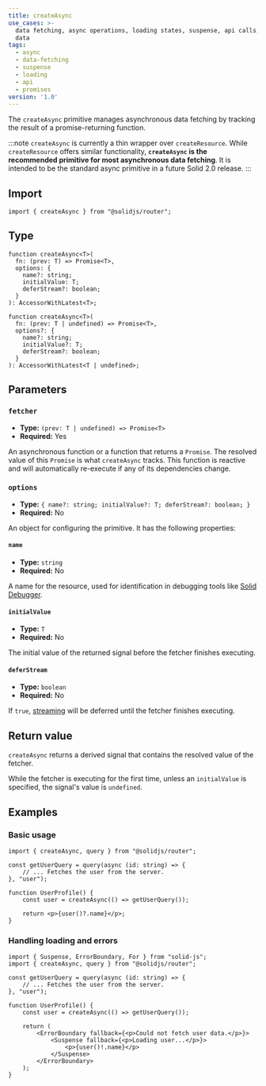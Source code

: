 ```yaml
---
title: createAsync
use_cases: >-
  data fetching, async operations, loading states, suspense, api calls, server
  data
tags:
  - async
  - data-fetching
  - suspense
  - loading
  - api
  - promises
version: '1.0'
---
```


The `createAsync` primitive manages asynchronous data fetching by tracking the result of a promise-returning function.

:::note
`createAsync` is currently a thin wrapper over `createResource`.
While `createResource` offers similar functionality, **`createAsync` is the recommended primitive for most asynchronous data fetching**.
It is intended to be the standard async primitive in a future Solid 2.0 release.
:::

## Import

```tsx
import { createAsync } from "@solidjs/router";
```

## Type

```tsx
function createAsync<T>(
  fn: (prev: T) => Promise<T>,
  options: {
    name?: string;
    initialValue: T;
    deferStream?: boolean;
  }
): AccessorWithLatest<T>;

function createAsync<T>(
  fn: (prev: T | undefined) => Promise<T>,
  options?: {
    name?: string;
    initialValue?: T;
    deferStream?: boolean;
  }
): AccessorWithLatest<T | undefined>;
```

## Parameters

### `fetcher`

- **Type:** `(prev: T | undefined) => Promise<T>`
- **Required:** Yes

An asynchronous function or a function that returns a `Promise`.
The resolved value of this `Promise` is what `createAsync` tracks.
This function is reactive and will automatically re-execute if any of its dependencies change.

### `options`

- **Type:** `{ name?: string; initialValue?: T; deferStream?: boolean; }`
- **Required:** No

An object for configuring the primitive.
It has the following properties:

#### `name`

- **Type:** `string`
- **Required:** No

A name for the resource, used for identification in debugging tools like [Solid Debugger](https://github.com/thetarnav/solid-devtools).

#### `initialValue`

- **Type:** `T`
- **Required:** No

The initial value of the returned signal before the fetcher finishes executing.

#### `deferStream`

- **Type:** `boolean`
- **Required:** No

If `true`, [streaming](/solid-router/concepts/queries#streaming) will be deferred until the fetcher finishes executing.

## Return value

`createAsync` returns a derived signal that contains the resolved value of the fetcher.

While the fetcher is executing for the first time, unless an `initialValue` is specified, the signal's value is `undefined`.

## Examples

### Basic usage

```tsx
import { createAsync, query } from "@solidjs/router";

const getUserQuery = query(async (id: string) => {
	// ... Fetches the user from the server.
}, "user");

function UserProfile() {
	const user = createAsync(() => getUserQuery());

	return <p>{user()?.name}</p>;
}
```

### Handling loading and errors

```tsx
import { Suspense, ErrorBoundary, For } from "solid-js";
import { createAsync, query } from "@solidjs/router";

const getUserQuery = query(async (id: string) => {
	// ... Fetches the user from the server.
}, "user");

function UserProfile() {
	const user = createAsync(() => getUserQuery());

	return (
		<ErrorBoundary fallback={<p>Could not fetch user data.</p>}>
			<Suspense fallback={<p>Loading user...</p>}>
				<p>{user()!.name}</p>
			</Suspense>
		</ErrorBoundary>
	);
}
```
